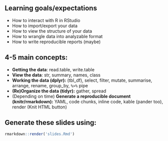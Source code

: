## Learning goals/expectations

- How to interact with R in RStudio
- How to import/export your data
- How to view the structure of your data
- How to wrangle data into analyzable format
- How to write reproducible reports (maybe)

## 4-5 main concepts:

- **Getting the data**: read.table, write.table
- **View the data**: str, summary, names, class
- **Working the data (dplyr):** (tbl\_df), select, filter, mutate,
  summarise, arrange, rename, group\_by, `%>%` pipe
- **(Re)Organize the data (tidyr):** gather, spread
- (Depending on time) **Generate a reproducible document (knitr/rmarkdown):** YAML, code
  chunks, inline code, kable (pander too), render (Knit HTML button)

## Generate these slides using: ##

```r
rmarkdown::render('slides.Rmd')
```
